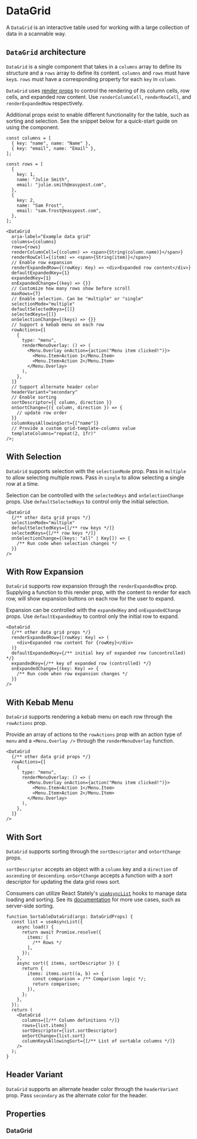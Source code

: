 
<Meta of={DataGridStories} />

# DataGrid

A `DataGrid` is an interactive table used for working with a large collection of data in a scannable way.

<Canvas of={DataGridStories.Default} />

## `DataGrid` architecture

`DataGrid` is a single component that takes in a `columns` array to define its structure and a `rows` array to define its content. `columns` and `rows` must have `key`s. `rows` must have a corresponding property for each `key` in `column`.

`DataGrid` uses [render props](https://react.dev/reference/react/cloneElement#passing-data-with-a-render-prop) to control the rendering of its column cells, row cells, and expanded row content. Use `renderColumnCell`, `renderRowCell`, and `renderExpandedRow` respectively.

Additional props exist to enable different functionality for the table, such as sorting and selection. See the snippet below for a quick-start guide on using the component.

```tsx
const columns = [
  { key: "name", name: "Name" },
  { key: "email", name: "Email" },
];

const rows = [
  {
    key: 1,
    name: "Julie Smith",
    email: "julie.smith@easypost.com",
  },
  {
    key: 2,
    name: "Sam Frost",
    email: "sam.frost@easypost.com",
  },
];

<DataGrid
  aria-label="Example data grid"
  columns={columns}
  rows={rows}
  renderColumnCell={(column) => <span>{String(column.name)}</span>}
  renderRowCell={(item) => <span>{String(item)}</span>}
  // Enable row expansion
  renderExpandedRow={(rowKey: Key) => <div>Expanded row content</div>}
  defaultExpandedKey={1}
  expandedKey={1}
  onExpandedChange={(key) => {}}
  // Customize how many rows show before scroll
  maxRows={7}
  // Enable selection. Can be "multiple" or "single"
  selectionMode="multiple"
  defaultSelectedKeys={[]}
  selectedKeys={[]}
  onSelectionChange={(keys) => {}}
  // Support a kebab menu on each row
  rowActions={[
    {
      type: "menu",
      renderMenuOverlay: () => (
        <Menu.Overlay onAction={action("Menu item clicked!")}>
          <Menu.Item>Action 1</Menu.Item>
          <Menu.Item>Action 2</Menu.Item>
        </Menu.Overlay>
      ),
    },
  ]}
  // Support alternate header color
  headerVariant="secondary"
  // Enable sorting
  sortDescriptor={{ column, direction }}
  onSortChange={({ column, direction }) => {
    // update row order
  }}
  columnKeysAllowingSort={["name"]}
  // Provide a custom grid-template-columns value
  templateColumns="repeat(2, 1fr)"
/>;
```

## With Selection

`DataGrid` supports selection with the `selectionMode` prop. Pass in `multiple` to allow selecting multiple rows. Pass in `single` to allow selecting a single row at a time.

Selection can be controlled with the `selectedKeys` and `onSelectionChange` props. Use `defaultSelectedKeys` to control only the initial selection.

```tsx
<DataGrid
  {/** other data grid props */}
  selectionMode="multiple"
  defaultSelectedKeys={[/** row keys */]}
  selectedKeys={[/** row keys */]}
  onSelectionChange={(keys: "all" | Key[]) => {
    /** Run code when selection changes */
  }}
/>
```

<Canvas of={DataGridStories.WithSelection} />

<Controls of={DataGridStories.WithSelection} />

## With Row Expansion

`DataGrid` supports row expansion through the `renderExpandedRow` prop. Supplying a function to this render prop, with the content to render for each row, will show expansion buttons on each row for the user to expand.

Expansion can be controlled with the `expandedKey` and `onExpandedChange` props. Use `defaultExpandedKey` to control only the initial row to expand.

```tsx
<DataGrid
  {/** other data grid props */}
  renderExpandedRow={(rowKey: Key) => (
    <div>Expanded row content for {rowKey}</div>
  )}
  defaultExpandedKey={/** initial key of expanded row (uncontrolled) */}
  expandedKey={/** key of expanded row (controlled) */}
  onExpandedChange={(key: Key) => {
    /** Run code when row expansion changes */
  }}
/>
```

<Canvas of={DataGridStories.WithRowExpansion} />

## With Kebab Menu

`DataGrid` supports rendering a kebab menu on each row through the `rowActions` prop.

Provide an array of actions to the `rowActions` prop with an action type of `menu` and a `<Menu.Overlay />` through the `renderMenuOverlay` function.

```tsx
<DataGrid
  {/** other data grid props */}
  rowActions={[
    {
      type: "menu",
      renderMenuOverlay: () => (
        <Menu.Overlay onAction={action("Menu item clicked!")}>
          <Menu.Item>Action 1</Menu.Item>
          <Menu.Item>Action 2</Menu.Item>
        </Menu.Overlay>
      ),
    },
  ]}
/>
```

<Canvas of={DataGridStories.WithKebabMenu} />

## With Sort

`DataGrid` supports sorting through the `sortDescriptor` and `onSortChange` props.

`sortDescriptor` accepts an object with a `column` key and a `direction` of `ascending` or `descending`. `onSortChange` accepts a function with a sort descriptor for updating the data grid rows sort.

Consumers can utilize React Stately's [`useAsyncList`](https://react-spectrum.adobe.com/react-stately/useAsyncList.html) hooks to manage data loading and sorting. See its [documentation](https://react-spectrum.adobe.com/react-stately/useAsyncList.html) for more use cases, such as server-side sorting.

```tsx
function SortableDataGrid(args: DataGridProps) {
  const list = useAsyncList({
    async load() {
      return await Promise.resolve({
        items: [
          /** Rows */
        ],
      });
    },
    async sort({ items, sortDescriptor }) {
      return {
        items: items.sort((a, b) => {
          const comparison = /** Comparison logic */;
          return comparison;
        }),
      };
    },
  });
  return (
    <DataGrid
      columns={[/** Column definitions */]}
      rows={list.items}
      sortDescriptor={list.sortDescriptor}
      onSortChange={list.sort}
      columnKeysAllowingSort={[/** List of sortable columns */]}
    />
  );
}
```

<Canvas of={DataGridStories.WithSort} />

## Header Variant

`DataGrid` supports an alternate header color through the `headerVariant` prop. Pass `secondary` as the alternate color for the header.

<Canvas of={DataGridStories.WithHeaderVariant} />

<Controls of={DataGridStories.WithHeaderVariant} />

## Properties

### DataGrid

<ArgTypes of={DataGrid} />
